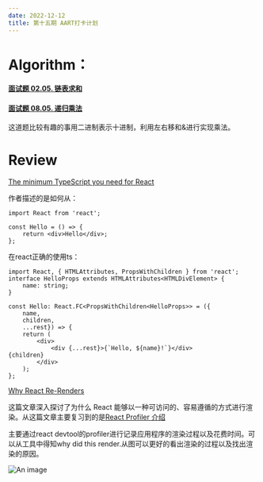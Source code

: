 ```yaml
---
date: 2022-12-12
title: 第十五期 AART打卡计划
---
```


# Algorithm：

#### [面试题 02.05. 链表求和](https://leetcode.cn/problems/sum-lists-lcci/)

#### [面试题 08.05. 递归乘法](https://leetcode.cn/problems/recursive-mulitply-lcci/)

这道题比较有趣的事用二进制表示十进制，利用左右移和&进行实现乘法。

# Review

[The minimum TypeScript you need for React](https://ente.io/blog/tech/typescript-for-react/)

作者描述的是如何从：

```tsx
import React from 'react';

const Hello = () => {
    return <div>Hello</div>;
};
```

在react正确的使用ts：

```tsx
import React, { HTMLAttributes, PropsWithChildren } from 'react';
interface HelloProps extends HTMLAttributes<HTMLDivElement> {
    name: string;
}

const Hello: React.FC<PropsWithChildren<HelloProps>> = ({
    name,
    children,
    ...rest}) => {
    return (
        <div>
            <div {...rest}>{`Hello, ${name}!`}</div>            {children}
        </div>
    );
};
```

[Why React Re-Renders](https://www.joshwcomeau.com/react/why-react-re-renders/)

这篇文章深入探讨了为什么 React 能够以一种可访问的、容易遵循的方式进行渲染。从这篇文章主要复习到的是[React Profiler 介绍](https://zh-hans.reactjs.org/blog/2018/09/10/introducing-the-react-profiler.html)

主要通过react devtool的profiler进行记录应用程序的渲染过程以及花费时间。可以从工具中得知why did this render.从图可以更好的看出渲染的过程以及找出渲染的原因。

![An image](./images/react-profiler.jpg)